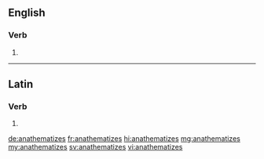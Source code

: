 ==English==

===Verb===
{{head|en|verb form}}

# {{en-third-person singular of|anathematize}}

----

==Latin==

===Verb===
{{la-verb-form|anathematīzēs}}

# {{inflection of|anathematīzō||2|s|pres|actv|subj|lang=la}}

[[de:anathematizes]]
[[fr:anathematizes]]
[[hi:anathematizes]]
[[mg:anathematizes]]
[[my:anathematizes]]
[[sv:anathematizes]]
[[vi:anathematizes]]